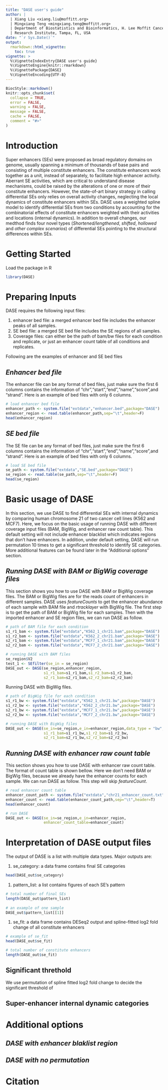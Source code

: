 ```yaml
---
title: "DASE user's guide"
author: |
  | Xiang Liu <xiang.liu@moffitt.org>
  | Mingxiang Teng <mingxiang.teng@moffitt.org>
  | Department of Biostatistics and Bioinformatics, H. Lee Moffit Cancer Center &
  | Research Institute, Tampa, FL, USA
date: "`r Sys.Date()`"  
output: 
  rmarkdown::html_vignette:
    toc: true
vignette: >
  %\VignetteIndexEntry{DASE user's guide}
  %\VignetteEngine{knitr::rmarkdown}
  %\VignettePackage{DASE}
  %\VignetteEncoding{UTF-8}
---
```


```r
BiocStyle::markdown()
knitr::opts_chunk$set(
  collapse = TRUE,
  error = FALSE,
  warning = FALSE, 
  message = FALSE,
  cache = FALSE,
  comment = "#>"
)
```

# Introduction

Super enhancers (SEs) were proposed as broad regulatory domains on genome, usually spanning a minimum
of thousands of base pairs and consisting of multiple constitute enhancers. The constitute enhancers work together as a unit, instead of separately, to facilitate high enhancer activity. Aberrant SE activities, 
which are critical to understand disease mechanisms, could be raised by the alterations of one or more of 
their constitute enhancers. However, the state-of-art binary strategy in calling differential SEs only relies on overall activity changes, neglecting the local dynamics of constitute enhancers within SEs. DASE uses a weighted spline model to identify differential SEs from two conditions by accounting for the combinatorial effects of constitute enhancers weighted with their activities and locations (internal dynamics). In addition to overall changes, our medthod finds four novel types (*Shortened/lengthened*, *shifted*, *hollowed* and *other complex scenarios*) of differential SEs pointing to the structural differences within SEs.

# Getting Started

Load the package in R

```r
library(DASE)
```

# Preparing Inputs

DASE requires the following input files:

  1. enhancer bed file: a merged enhancer bed file includes the enhancer peaks of all samples.
  1. SE bed file: a merged SE bed file includes the SE regions of all samples.
  1. Coverage files: can either be the path of bam/bw files for each condition and replicate, or just an enhancer count table of all conditions and replicates.

Following are the examples of enhancer and SE bed files

## *Enhancer bed file*

The enhancer file can be any format of bed files, just make sure the first 6 columns contains the information of "chr","start","end","name","score",and "strand". Here is an example of bed files with only 6 columns.

```r
# load enhancer bed file
enhancer_path <- system.file("extdata","enhancer.bed",package="DASE")
enhancer_region <- read.table(enhancer_path,sep="\t",header=F)
head(enhancer_region)
```

## *SE bed file*

The SE file can be any format of bed files, just make sure the first 6 columns contains the information of "chr","start","end","name","score",and "strand". Here is an example of bed files with only 6 columns.

```r
# load SE bed file
se_path <- system.file("extdata","SE.bed",package="DASE")
se_region <- read.table(se_path,sep="\t",header=F)
head(se_region)
```

# Basic usage of DASE

In this section, we use DASE to find differential SEs with internal dynamics by comparing human chromosome 21 of two cancer cell lines (K562 and MCF7). Here, we focus on the basic usage of running DASE with different coverage input files (BAM, BigWig, and enhancer raw count table). This default setting will not include enhancer blacklist which indicates regions that don't have enhancers. In addition, under default setting, DASE will run permutation 10 times to get a significant threshold to identify SE categories. More additional features can be found later in the "Additional options" section.

## *Running DASE with BAM or BigWig coverage files*

This section shows you how to use DASE with BAM or BigWig coverage files. The BAM or BigWig files are for the reads count of enhancers in different samples. DASE uses *featureCounts* to get the enhancer abundance of each sample with BAM file and *rtracklayer* with BigWig file. The first step is to get the path of BAM or BigWig file for each samples. Then with the imported enhancer and SE region files, we can run DASE as follow.

```r
# path of BAM file for each condition
s1_r1_bam <- system.file("extdata","K562_1_chr21.bam",package="DASE")
s1_r2_bam <- system.file("extdata","K562_2_chr21.bam",package="DASE")
s2_r1_bam <- system.file("extdata","MCF7_1_chr21.bam",package="DASE")
s2_r2_bam <- system.file("extdata","MCF7_2_chr21.bam",package="DASE")

# running DASE with BAM files
se_region$V2
test_1 <- SEfilter(se_in = se_region)
DASE_out <- DASE(se_region,enhancer_region,
                 s1_r1_bam=s1_r1_bam,s1_r2_bam=s1_r2_bam,
                 s2_r1_bam=s2_r1_bam,s2_r2_bam=s2_r2_bam)
```

Running DASE with BigWig files.

```r
# path of BigWig file for each condition
s1_r1_bw <- system.file("extdata","K562_1_chr21.bw",package="DASE")
s1_r2_bw <- system.file("extdata","K562_2_chr21.bw",package="DASE")
s2_r1_bw <- system.file("extdata","MCF7_1_chr21.bw",package="DASE")
s2_r2_bw <- system.file("extdata","MCF7_2_chr21.bw",package="DASE")

# running DASE with BigWig files
DASE_out <- DASE(se_in=se_region,e_in=enhancer_region,data_type = "bw",
                 s1_r1_bam=s1_r1_bw,s1_r2_bam=s1_r2_bw,
                 s2_r1_bam=s2_r1_bw,s2_r2_bam=s2_r2_bw)

```

## *Running DASE with enhancer raw count table*

This section shows you how to use DASE with enhancer raw count table. The format of count table is shown bellow. Here we don't need BAM or BigWig files, because we already have the enhancer counts for each sample. We can run DASE as follow. This step will skip *featureCount*.

```r
# read enhancer count table
enhancer_count_path <- system.file("extdata","chr21_enhancer_count.txt",package="DASE")
enhancer_count <- read.table(enhancer_count_path,sep="\t",header=T)
head(enhancer_count)

# run DASE
DASE_out <- DASE(se_in=se_region,e_in=enhancer_region,
                 enhancer_count_table=enhancer_count)

```

# Interpretation of DASE output files

The output of DASE is a list with multiple data types. Major outputs are:

  1. se_category: a data frame contains final SE categories
  
  ```r
  head(DASE_out$se_category)
  ```
  
  1. pattern_list: a list contains figures of each SE's pattern
  
  ```r
  # total number of final SEs
  length(DASE_out$pattern_list)
    
  # an example of one sample
  DASE_out$pattern_list[[1]]
  ```
  
  1. se_fit: a data frame contains DESeq2 output and spline-fitted log2 fold change of all constitute enhancers

  ```r
  # example of se_fit
  head(DASE_out$se_fit)
  
  # total number of constitute enhancers
  length(DASE_out$se_fit)
  ```
  
## Significant threthold
We use permutation of spline fitted log2 fold change to decide the significant threshold of   

## Super-enhancer internal dynamic categories


# Additional options

## *DASE with enhancer blaklist region*

## *DASE with no permutation*







# Citation



